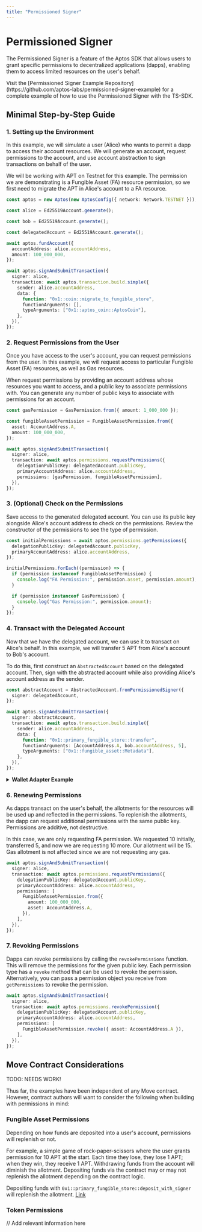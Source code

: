 ```yaml
---
title: "Permissioned Signer"
---
```



# Permissioned Signer

The Permissioned Signer is a feature of the Aptos SDK that allows users to grant specific permissions to decentralized applications (dapps), enabling them to access limited resources on the user's behalf.

<Callout>
 Visit the [Permissioned Signer Example Repository](https://github.com/aptos-labs/permissioned-signer-example) for a complete example of how to use the Permissioned Signer with the TS-SDK.
</Callout>

## Minimal Step-by-Step Guide

<Steps>

### 1. Setting up the Environment

In this example, we will simulate a user (Alice) who wants to permit a dapp to access their account resources. We will generate an account, request permissions to the account, and use account abstraction to sign transactions on behalf of the user.

We will be working with APT on Testnet for this example. The permission we are demonstrating is a Fungible Asset (FA) resource permission, so we first need to migrate the APT in Alice's account to a FA resource.

```ts
const aptos = new Aptos(new AptosConfig({ network: Network.TESTNET }));

const alice = Ed25519Account.generate();

const bob = Ed25519Account.generate();

const delegatedAccount = Ed25519Account.generate();

await aptos.fundAccount({
  accountAddress: alice.accountAddress,
  amount: 100_000_000,
});

await aptos.signAndSubmitTransaction({
  signer: alice,
  transaction: await aptos.transaction.build.simple({
    sender: alice.accountAddress,
    data: {
      function: "0x1::coin::migrate_to_fungible_store",
      functionArguments: [],
      typeArguments: ["0x1::aptos_coin::AptosCoin"],
    },
  }),
});
```

### 2. Request Permissions from the User

Once you have access to the user's account, you can request permissions from the user. In this example, we will request access to particular Fungible Asset (FA) resources, as well as Gas resources.

When request permissions by providing an account address whose resources you want to access, and a public key to associate permissions with. You can generate any number of public keys to associate with permissions for an account.

```ts
const gasPermission = GasPermission.from({ amount: 1_000_000 });

const fungibleAssetPermission = FungibleAssetPermission.from({
  asset: AccountAddress.A,
  amount: 100_000_000,
});

await aptos.signAndSubmitTransaction({
  signer: alice,
  transaction: await aptos.permissions.requestPermissions({
    delegationPublicKey: delegatedAccount.publicKey,
    primaryAccountAddress: alice.accountAddress,
    permissions: [gasPermission, fungibleAssetPermission],
  }),
});
```

### 3. (Optional) Check on the Permissions

Save access to the generated delegated account. You can use its public key alongside Alice's account address to check on the permissions. Review the constructor of the permissions to see the type of permission.

```ts
const initialPermissions = await aptos.permissions.getPermissions({
  delegationPublicKey: delegatedAccount.publicKey,
  primaryAccountAddress: alice.accountAddress,
});

initialPermissions.forEach((permission) => {
  if (permission instanceof FungibleAssetPermission) {
    console.log("FA Permission:", permission.asset, permission.amount);
  }

  if (permission instanceof GasPermission) {
    console.log("Gas Permission:", permission.amount);
  }
});
```

### 4. Transact with the Delegated Account

Now that we have the delegated account, we can use it to transact on Alice's behalf. In this example, we will transfer 5 APT from Alice's account to Bob's account.

To do this, first construct an `AbstractedAccount` based on the delegated account. Then, sign with the abstracted account while also providing Alice's account address as the sender.

```ts
const abstractAccount = AbstractedAccount.fromPermissionedSigner({
  signer: delegatedAccount,
});

await aptos.signAndSubmitTransaction({
  signer: abstractAccount,
  transaction: await aptos.transaction.build.simple({
    sender: alice.accountAddress,
    data: {
      function: "0x1::primary_fungible_store::transfer",
      functionArguments: [AccountAddress.A, bob.accountAddress, 5],
      typeArguments: ["0x1::fungible_asset::Metadata"],
    },
  }),
});
```

<details>
<summary>
  <b>Wallet Adapter Example</b>
</summary>

<Callout>
  Wallet's will need to be updated in order to request permissions from the user. In this short example, we will use Aptos Connect to request permissions from the user.
</Callout>

```tsx
async function aptosConnectExample() {
  let aliceAccountAddress: AccountAddress | null  = null;
  let delegatedAccount: Ed25519Account | null = null;
  let abstractAccount: AbstractedAccount | null = null;

  const aptosConnectClient = new ACDappClient({
    dappId: "permissions-with-aptos-connect",
    defaultNetworkName: Network.TESTNET,
  });

  const connectResponse = await aptosConnectClient.connect();
  if (connectResponse.status === "approved") {
    aliceAccountAddress = connectResponse.args.account.address;
  }

  const requestPermissionResponse = await aptosConnectClient.requestPermission({
  network: Network.TESTNET,
    gasPermission: new GasPermission({ amount: 10_000_000 }),
    fungibleAssetPermissions: [
      new FungibleAssetPermission({
        asset: AccountAddress.A,
        amount: 100_000_000,
      }),
    ],
  });

  if (requestPermissionResponse.status === "approved") {
    if (requestPermissionResponse.args.privateKey) {
      delegatedAccount = new Ed25519Account({
        privateKey: requestPermissionResponse.args.privateKey as Ed25519PrivateKey,
      });

      abstractAccount = AbstractedAccount.fromPermissionedSigner({
        signer: delegatedAccount,
        accountAddress: aliceAccountAddress,
      });
    }
  }

  if (aliceAccountAddress && delegatedAccount && abstractAccount) {
    const coinTransferTransaction = await aptos.transaction.build.simple({
      sender: abstractAccount.accountAddress,
      data: {
        function: "0x1::coin::transfer",
        typeArguments: ["0x1::aptos_coin::AptosCoin"],
        functionArguments: [aliceAccountAddress, 100],
      },
    });

    const pendingCoinTransferTransaction = await aptos.transaction.signAndSubmitTransaction({
      transaction: coinTransferTransaction,
      signer: abstractAccount,
    });

    await aptos.waitForTransaction({ hash: pendingCoinTransferTransaction.hash });

    console.log("Coin transfer transaction submitted! ", pendingCoinTransferTransaction.hash);
  }
}
```

</details>

### 6. Renewing Permissions

As dapps transact on the user's behalf, the allotments for the resources will be used up and reflected in the permissions. To replenish the allotments, the dapp can request additional permissions with the same public key. Permissions are additive, not destructive.

In this case, we are only requesting FA permission. We requested 10 initially, transferred 5, and now we are requesting 10 more. Our allotment will be 15. Gas allotment is not affected since we are not requesting any gas.

```ts
await aptos.signAndSubmitTransaction({
  signer: alice,
  transaction: await aptos.permissions.requestPermissions({
    delegationPublicKey: delegatedAccount.publicKey,
    primaryAccountAddress: alice.accountAddress,
    permissions: [
      FungibleAssetPermission.from({
        amount: 100_000_000,
        asset: AccountAddress.A,
      }),
    ],
  }),
});
```

### 7. Revoking Permissions

Dapps can revoke permissions by calling the `revokePermissions` function. This will remove the permissions for the given public key. Each permission type has a `revoke` method that can be used to revoke the permission. Alternatively, you can pass a permission object you receive from `getPermissions` to revoke the permission.

```ts
await aptos.signAndSubmitTransaction({
  signer: alice,
  transaction: await aptos.permissions.revokePermission({
    delegationPublicKey: delegatedAccount.publicKey,
    primaryAccountAddress: alice.accountAddress,
    permissions: [
      FungibleAssetPermission.revoke({ asset: AccountAddress.A }),
    ],
  }),
});
```

</Steps>

## Move Contract Considerations

TODO: NEEDS WORK!

Thus far, the examples have been independent of any Move contract. However, contract authors will want to consider the following when building with permissions in mind:

### Fungible Asset Permissions

Depending on how funds are deposited into a user's account, permissions will replenish or not.

For example, a simple game of rock-paper-scissors where the user grants permission for 10 APT at the start. Each time they lose, they lose 1 APT; when they win, they receive 1 APT. Withdrawing funds from the account will diminish the allotment. Depositing funds via the contract may or may not replenish the allotment depending on the contract logic.

Depositing funds with `0x1::primary_fungible_store::deposit_with_signer` will replenish the allotment. [Link](https://github.com/aptos-labs/aptos-core/blob/65525b671913ec8e7444722e21f6fa4209649d1e/aptos-move/framework/aptos-framework/sources/primary_fungible_store.move#L205-L217)

### Token Permissions

// Add relevant information here


